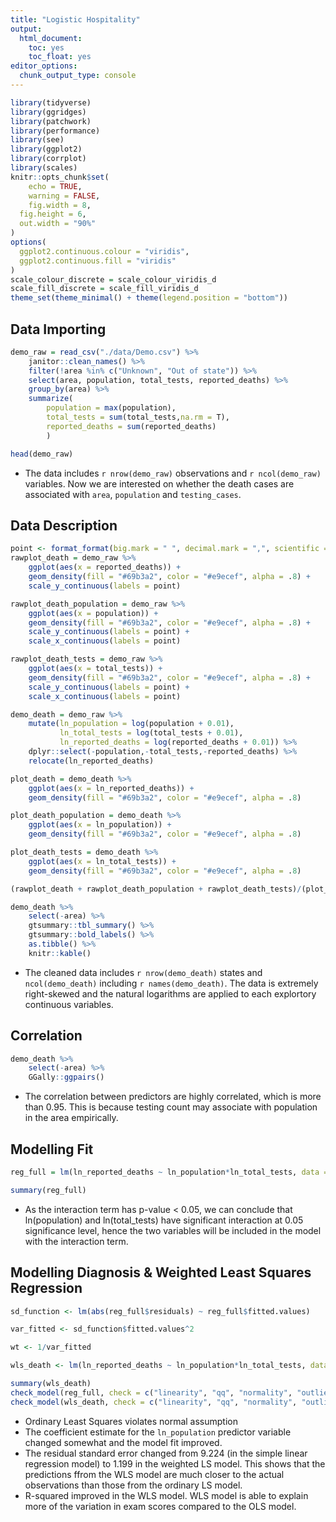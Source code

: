 ```yaml
---
title: "Logistic Hospitality"
output: 
  html_document: 
    toc: yes
    toc_float: yes
editor_options: 
  chunk_output_type: console
---
```


```r
library(tidyverse)
library(ggridges)
library(patchwork)
library(performance)
library(see)
library(ggplot2)
library(corrplot)
library(scales)
knitr::opts_chunk$set(
	echo = TRUE,
	warning = FALSE,
	fig.width = 8, 
  fig.height = 6,
  out.width = "90%"
)
options(
  ggplot2.continuous.colour = "viridis",
  ggplot2.continuous.fill = "viridis"
)
scale_colour_discrete = scale_colour_viridis_d
scale_fill_discrete = scale_fill_viridis_d
theme_set(theme_minimal() + theme(legend.position = "bottom"))
```

## Data Importing
```r
demo_raw = read_csv("./data/Demo.csv") %>%
    janitor::clean_names() %>%
    filter(!area %in% c("Unknown", "Out of state")) %>%
    select(area, population, total_tests, reported_deaths) %>%
    group_by(area) %>%
    summarize(
        population = max(population),
        total_tests = sum(total_tests,na.rm = T),
        reported_deaths = sum(reported_deaths)
        )

head(demo_raw)
```

* The data includes `r nrow(demo_raw)` observations and `r ncol(demo_raw)` variables. Now we are interested on whether the death cases are associated with `area`, `population` and `testing_cases`.

## Data Description
```r
point <- format_format(big.mark = " ", decimal.mark = ",", scientific = FALSE)
rawplot_death = demo_raw %>%
    ggplot(aes(x = reported_deaths)) +
    geom_density(fill = "#69b3a2", color = "#e9ecef", alpha = .8) +
    scale_y_continuous(labels = point)

rawplot_death_population = demo_raw %>%
    ggplot(aes(x = population)) +
    geom_density(fill = "#69b3a2", color = "#e9ecef", alpha = .8) +
    scale_y_continuous(labels = point) +
    scale_x_continuous(labels = point)

rawplot_death_tests = demo_raw %>%
    ggplot(aes(x = total_tests)) +
    geom_density(fill = "#69b3a2", color = "#e9ecef", alpha = .8) +
    scale_y_continuous(labels = point) +
    scale_x_continuous(labels = point)

demo_death = demo_raw %>% 
    mutate(ln_population = log(population + 0.01),
           ln_total_tests = log(total_tests + 0.01),
           ln_reported_deaths = log(reported_deaths + 0.01)) %>%
    dplyr::select(-population,-total_tests,-reported_deaths) %>%
    relocate(ln_reported_deaths)

plot_death = demo_death %>%
    ggplot(aes(x = ln_reported_deaths)) +
    geom_density(fill = "#69b3a2", color = "#e9ecef", alpha = .8)

plot_death_population = demo_death %>%
    ggplot(aes(x = ln_population)) +
    geom_density(fill = "#69b3a2", color = "#e9ecef", alpha = .8)

plot_death_tests = demo_death %>%
    ggplot(aes(x = ln_total_tests)) +
    geom_density(fill = "#69b3a2", color = "#e9ecef", alpha = .8)

(rawplot_death + rawplot_death_population + rawplot_death_tests)/(plot_death + plot_death_population + plot_death_tests)

demo_death %>%
    select(-area) %>%
    gtsummary::tbl_summary() %>%
    gtsummary::bold_labels() %>%
    as.tibble() %>% 
    knitr::kable()
```

* The cleaned data includes `r nrow(demo_death)` states and `ncol(demo_death)` including `r names(demo_death)`. The data is extremely right-skewed and the natural logarithms are applied to each explortory continuous variables.

## Correlation
```r
demo_death %>% 
    select(-area) %>%
    GGally::ggpairs()
```

* The correlation between predictors are highly correlated, which is more than 0.95. This is because testing count may associate with population in the area empirically.

## Modelling Fit
```r
reg_full = lm(ln_reported_deaths ~ ln_population*ln_total_tests, data = demo_death)

summary(reg_full)
```

* As the interaction term has p-value < 0.05, we can conclude that ln(population) and ln(total_tests) have significant interaction at 0.05 significance level, hence the two variables will be included in the model with the interaction term.

## Modelling Diagnosis & Weighted Least Squares Regression
```r
sd_function <- lm(abs(reg_full$residuals) ~ reg_full$fitted.values)

var_fitted <- sd_function$fitted.values^2

wt <- 1/var_fitted

wls_death <- lm(ln_reported_deaths ~ ln_population*ln_total_tests, data = demo_death, weights = wt)

summary(wls_death)
check_model(reg_full, check = c("linearity", "qq", "normality", "outliers", "homogeneity", "vif"))
check_model(wls_death, check = c("linearity", "qq", "normality", "outliers", "homogeneity", "vif"))
```

* Ordinary Least Squares violates normal assumption
* The coefficient estimate for the `ln_population` predictor variable changed somewhat and the model fit improved.
* The residual standard error changed from 9.224 (in the simple linear regression model) to 1.199 in the weighted LS model. This shows that the predictions ffrom the WLS model are much closer to the actual observations than those from the ordinary LS model.
* R-squared improved in the WLS model. WLS model is able to explain more of the variation in exam scores compared to the OLS model.
